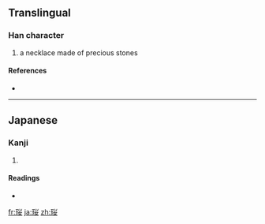 ==Translingual==

===Han character===
{{Han char|rn=96|rad=玉|as=06|sn=10|four=|canj=一土火女 (MGFV)}}

# a necklace made of precious stones

====References====
* {{Han ref|kx=0732.021|hdz=21114.011|uh=73F1|ud=29681}}

----

==Japanese==

===Kanji===
{{ja-kanji|grade=|rs=玉06}}

# {{defn|Japanese}}

====Readings====
* {{ja-readings|on=[[えい]] (ei), [[よう]] (yō)|kun=}}

[[fr:珱]]
[[ja:珱]]
[[zh:珱]]